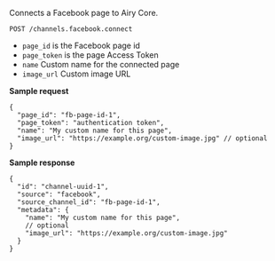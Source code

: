 Connects a Facebook page to Airy Core.

```
POST /channels.facebook.connect
```

- `page_id` is the Facebook page id
- `page_token` is the page Access Token
- `name` Custom name for the connected page
- `image_url` Custom image URL

**Sample request**

```json5
{
  "page_id": "fb-page-id-1",
  "page_token": "authentication token",
  "name": "My custom name for this page",
  "image_url": "https://example.org/custom-image.jpg" // optional
}
```

**Sample response**

```json5
{
  "id": "channel-uuid-1",
  "source": "facebook",
  "source_channel_id": "fb-page-id-1",
  "metadata": {
    "name": "My custom name for this page",
    // optional
    "image_url": "https://example.org/custom-image.jpg"
  }
}
```